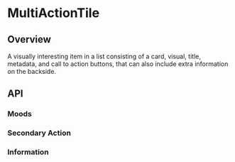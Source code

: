 
<Meta of={MultiActionTileStories} />

# MultiActionTile

<ResourceLinks
  sourceCode="https://github.com/cultureamp/kaizen-design-system/tree/main/packages/components/src/Tile/MultiActionTile"
  figma="https://www.figma.com/file/ZRfnoNUXbGZv4eVWLbF4Az/%EF%B8%8F%F0%9F%96%BC%EF%B8%8F-Component-Gallery?node-id=9%3A37846&t=QliptwSIGF2YVAnx-1"
  designGuidelines="https://cultureamp.atlassian.net/wiki/spaces/DesignSystem/pages/3079077889/Tile#MultiActionTile.1"
  className="!kz-mb-8"
/>

<KAIOInstallation exportNames="MultiActionTile" />

## Overview

A visually interesting item in a list consisting of a card, visual, title, metadata, and call to action buttons, that can also include extra information on the backside.

<Canvas of={MultiActionTileStories.Playground} />
<Controls of={MultiActionTileStories.Playground} />

## API

### Moods
<Canvas of={MultiActionTileStories.Moods} />

### Secondary Action
<Canvas of={MultiActionTileStories.SecondaryAction} />

### Information
<Canvas of={MultiActionTileStories.Information} />
